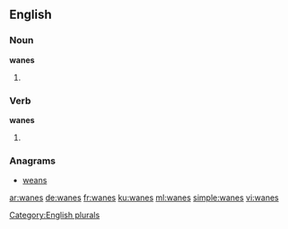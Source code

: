 ==English==

===Noun===
'''wanes'''

# {{plural of|wane}}

===Verb===
'''wanes'''

# {{en-third-person singular of|wane}}

===Anagrams===
* [[weans#English|weans]]

[[Category:English plurals]]

[[ar:wanes]]
[[de:wanes]]
[[fr:wanes]]
[[ku:wanes]]
[[ml:wanes]]
[[simple:wanes]]
[[vi:wanes]]